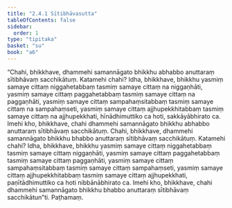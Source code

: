 ```yaml
---
title: "2.4.1 Sītibhāvasutta"
tableOfContents: false
sidebar:
  order: 1
type: "tipitaka"
basket: "su"
book: "a6"
---
```



<DynamicBreadcrumb />

<Division number="85" book="a6">

<Paragraph number="684" book="a6">
“Chahi, bhikkhave, dhammehi samannāgato bhikkhu abhabbo anuttaraṃ sītibhāvaṃ sacchikātuṃ. Katamehi chahi? Idha, bhikkhave, bhikkhu yasmiṃ samaye cittaṃ niggahetabbaṃ tasmiṃ samaye cittaṃ na niggaṇhāti, yasmiṃ samaye cittaṃ paggahetabbaṃ tasmiṃ samaye cittaṃ na paggaṇhāti, yasmiṃ samaye cittaṃ sampahaṃsitabbaṃ tasmiṃ samaye cittaṃ na sampahaṃseti, yasmiṃ samaye cittaṃ ajjhupekkhitabbaṃ tasmiṃ samaye cittaṃ na ajjhupekkhati, hīnādhimuttiko ca hoti, sakkāyābhirato ca. Imehi kho, bhikkhave, chahi dhammehi samannāgato bhikkhu abhabbo anuttaraṃ sītibhāvaṃ sacchikātuṃ.
</Paragraph>

<Paragraph number="685" book="a6">
Chahi, bhikkhave, dhammehi samannāgato bhikkhu bhabbo anuttaraṃ sītibhāvaṃ sacchikātuṃ. Katamehi chahi? Idha, bhikkhave, bhikkhu yasmiṃ samaye cittaṃ niggahetabbaṃ tasmiṃ samaye cittaṃ niggaṇhāti, yasmiṃ samaye cittaṃ paggahetabbaṃ tasmiṃ samaye cittaṃ paggaṇhāti, yasmiṃ samaye cittaṃ sampahaṃsitabbaṃ tasmiṃ samaye cittaṃ sampahaṃseti, yasmiṃ samaye cittaṃ ajjhupekkhitabbaṃ tasmiṃ samaye cittaṃ ajjhupekkhati, paṇītādhimuttiko ca hoti nibbānābhirato ca. Imehi kho, bhikkhave, chahi dhammehi samannāgato bhikkhu bhabbo anuttaraṃ sītibhāvaṃ sacchikātun”ti.

</Paragraph>
</Division>

<Paragraph number="686" type="center" book="a6">
Paṭhamaṃ.
</Paragraph>